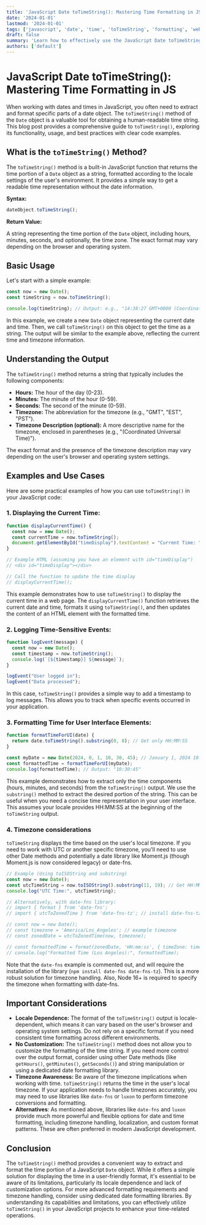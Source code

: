 ```yaml
---
title: 'JavaScript Date toTimeString(): Mastering Time Formatting in JS'
date: '2024-01-01'
lastmod: '2024-01-01'
tags: ['javascript', 'date', 'time', 'toTimeString', 'formatting', 'web development', 'programming']
draft: false
summary: 'Learn how to effectively use the JavaScript Date toTimeString() method to extract and format the time portion of a date object. This comprehensive guide includes examples and explanations to help you master time formatting in JavaScript.'
authors: ['default']
---
```


# JavaScript Date toTimeString(): Mastering Time Formatting in JS

When working with dates and times in JavaScript, you often need to extract and format specific parts of a date object. The `toTimeString()` method of the `Date` object is a valuable tool for obtaining a human-readable time string. This blog post provides a comprehensive guide to `toTimeString()`, exploring its functionality, usage, and best practices with clear code examples.

## What is the `toTimeString()` Method?

The `toTimeString()` method is a built-in JavaScript function that returns the time portion of a `Date` object as a string, formatted according to the locale settings of the user's environment.  It provides a simple way to get a readable time representation without the date information.

**Syntax:**

```javascript
dateObject.toTimeString();
```

**Return Value:**

A string representing the time portion of the `Date` object, including hours, minutes, seconds, and optionally, the time zone. The exact format may vary depending on the browser and operating system.

## Basic Usage

Let's start with a simple example:

```javascript
const now = new Date();
const timeString = now.toTimeString();

console.log(timeString); // Output: e.g., "14:38:27 GMT+0000 (Coordinated Universal Time)"
```

In this example, we create a new `Date` object representing the current date and time.  Then, we call `toTimeString()` on this object to get the time as a string.  The output will be similar to the example above, reflecting the current time and timezone information.

## Understanding the Output

The `toTimeString()` method returns a string that typically includes the following components:

*   **Hours:** The hour of the day (0-23).
*   **Minutes:** The minute of the hour (0-59).
*   **Seconds:** The second of the minute (0-59).
*   **Timezone:**  The abbreviation for the timezone (e.g., "GMT", "EST", "PST").
*   **Timezone Description (optional):** A more descriptive name for the timezone, enclosed in parentheses (e.g., "(Coordinated Universal Time)").

The exact format and the presence of the timezone description may vary depending on the user's browser and operating system settings.

## Examples and Use Cases

Here are some practical examples of how you can use `toTimeString()` in your JavaScript code:

### 1. Displaying the Current Time:

```javascript
function displayCurrentTime() {
  const now = new Date();
  const currentTime = now.toTimeString();
  document.getElementById("timeDisplay").textContent = "Current Time: " + currentTime;
}

// Example HTML (assuming you have an element with id="timeDisplay")
// <div id="timeDisplay"></div>

// Call the function to update the time display
// displayCurrentTime();
```

This example demonstrates how to use `toTimeString()` to display the current time in a web page.  The `displayCurrentTime()` function retrieves the current date and time, formats it using `toTimeString()`, and then updates the content of an HTML element with the formatted time.

### 2. Logging Time-Sensitive Events:

```javascript
function logEvent(message) {
  const now = new Date();
  const timestamp = now.toTimeString();
  console.log(`[${timestamp}] ${message}`);
}

logEvent("User logged in");
logEvent("Data processed");
```

In this case, `toTimeString()` provides a simple way to add a timestamp to log messages. This allows you to track when specific events occurred in your application.

### 3.  Formatting Time for User Interface Elements:

```javascript
function formatTimeForUI(date) {
  return date.toTimeString().substring(0, 8); // Get only HH:MM:SS
}

const myDate = new Date(2024, 0, 1, 10, 30, 45); // January 1, 2024 10:30:45
const formattedTime = formatTimeForUI(myDate);
console.log(formattedTime); // Output: "10:30:45"
```

This example demonstrates how to extract only the time components (hours, minutes, and seconds) from the `toTimeString()` output.  We use the `substring()` method to extract the desired portion of the string.  This can be useful when you need a concise time representation in your user interface.  This assumes your locale provides HH:MM:SS at the beginning of the `toTimeString` output.

### 4. Timezone considerations

`toTimeString` displays the time based on the user's local timezone. If you need to work with UTC or another specific timezone, you'll need to use other Date methods and potentially a date library like Moment.js (though Moment.js is now considered legacy) or date-fns.

```javascript
// Example (Using toISOString and substring)
const now = new Date();
const utcTimeString = now.toISOString().substring(11, 19); // Get HH:MM:SS from ISO string (UTC)
console.log("UTC Time:", utcTimeString);

// Alternatively, with date-fns library:
// import { format } from 'date-fns';
// import { utcToZonedTime } from 'date-fns-tz'; // install date-fns-tz

// const now = new Date();
// const timezone = 'America/Los_Angeles'; // example timezone
// const zonedDate = utcToZonedTime(now, timezone);

// const formattedTime = format(zonedDate, 'HH:mm:ss', { timeZone: timezone }); // requires Node 16+
// console.log("Formatted Time (Los Angeles):", formattedTime);

```

Note that the `date-fns` example is commented out, and will require the installation of the library (`npm install date-fns date-fns-tz`). This is a more robust solution for timezone handling.  Also, Node 16+ is required to specify the timezone when formatting with date-fns.

## Important Considerations

*   **Locale Dependence:** The format of the `toTimeString()` output is locale-dependent, which means it can vary based on the user's browser and operating system settings. Do not rely on a specific format if you need consistent time formatting across different environments.
*   **No Customization:**  The `toTimeString()` method does not allow you to customize the formatting of the time string. If you need more control over the output format, consider using other Date methods (like `getHours()`, `getMinutes()`, `getSeconds()`) and string manipulation or using a dedicated date formatting library.
*   **Timezone Awareness:** Be aware of the timezone implications when working with time. `toTimeString()` returns the time in the user's local timezone. If your application needs to handle timezones accurately, you may need to use libraries like `date-fns` or `luxon` to perform timezone conversions and formatting.
*   **Alternatives**: As mentioned above, libraries like `date-fns` and `luxon` provide much more powerful and flexible options for date and time formatting, including timezone handling, localization, and custom format patterns. These are often preferred in modern JavaScript development.

## Conclusion

The `toTimeString()` method provides a convenient way to extract and format the time portion of a JavaScript `Date` object. While it offers a simple solution for displaying the time in a user-friendly format, it's essential to be aware of its limitations, particularly its locale dependence and lack of customization options. For more advanced formatting requirements and timezone handling, consider using dedicated date formatting libraries. By understanding its capabilities and limitations, you can effectively utilize `toTimeString()` in your JavaScript projects to enhance your time-related operations.